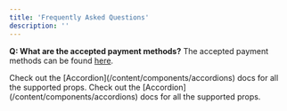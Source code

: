 ```yaml
---
title: 'Frequently Asked Questions'
description: ''
---
```


**Q: What are the accepted payment methods?**
<AccordionGroup>
  <Accordion title="What are the accepted payment methods?">
    The accepted payment methods can be found [here](/buying-a-product#accepted-payment-methods).
  </Accordion>

  <Accordion title="FAQ with Icon" icon="alien-8bit">
    Check out the [Accordion](/content/components/accordions) docs for all the supported props.
  </Accordion>

  <Accordion title="FAQ without Icon">
    Check out the [Accordion](/content/components/accordions) docs for all the supported props.
  </Accordion>
</AccordionGroup>

